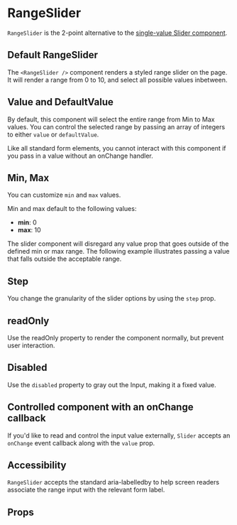 
<Meta component={RangeSlider} title="Docs/RangeSlider" />

# RangeSlider

`RangeSlider` is the 2-point alternative to the [single-value Slider component](?path=/docs/docs-slider--docs).

## Default RangeSlider

The `<RangeSlider />` component renders a styled range slider on the page. It will render a range from 0 to 10, and select all possible values inbetween.

<Editor code={basicStory} />

## Value and DefaultValue

By default, this component will select the entire range from Min to Max values. You can control the selected range by passing an array of integers to either `value` or `defaultValue`.

<Editor code={valueStory} />

Like all standard form elements, you cannot interact with this component if you pass in a value without an onChange handler.

## Min, Max

You can customize `min` and `max` values.

<Editor code={minMaxStory} />

Min and max default to the following values:

- **min**: 0
- **max**: 10

The slider component will disregard any value prop that goes outside of the defined min or max range. The following example illustrates passing a value that falls outside the acceptable range.

<Editor code={invalidValueStory} />

## Step

You change the granularity of the slider options by using the `step` prop.

<Editor code={stepStory} />

## readOnly

Use the readOnly property to render the component normally, but prevent user interaction.

<Editor code={readOnlyStory} />

## Disabled

Use the `disabled` property to gray out the Input, making it a fixed value.

<Editor code={disabledStory} />

## Controlled component with an onChange callback

If you'd like to read and control the input value externally, `Slider` accepts an `onChange` event callback along with the `value` prop.

<Editor code={controlledStory} />

## Accessibility

`RangeSlider` accepts the standard aria-labelledby to help screen readers associate the range input with the relevant form label.

<Editor code={withLabelStory} />

## Props

<ArgsTable of={RangeSlider} exclude={excludedProps} />
